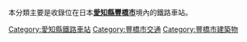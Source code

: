 本分類主要是收錄位在日本'''[[愛知縣|愛知縣]][[豐橋市|豐橋市]]'''境內的鐵路車站。
[[Category:愛知縣鐵路車站|Category:愛知縣鐵路車站]]
[[Category:豐橋市交通|Category:豐橋市交通]]
[[Category:豐橋市建築物|Category:豐橋市建築物]]